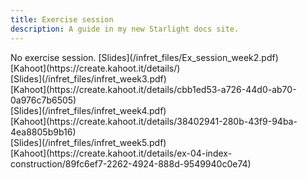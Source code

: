 ```yaml
---
title: Exercise session
description: A guide in my new Starlight docs site.
---
```




<CardGrid stagger>
    <Card title="Week 1: Introduction" icon="right-arrow">
        No exercise session.
    </Card>
    <Card title="Week 2: Boolean Retrieval" icon="right-arrow">
        [Slides](/infret_files/Ex_session_week2.pdf) 
        <br> [Kahoot](https://create.kahoot.it/details/) </br>
    </Card>
    <Card title="Week 3: Term Vocabulary" icon="right-arrow">
        [Slides](/infret_files/infret_week3.pdf)
        <br> [Kahoot](https://create.kahoot.it/details/cbb1ed53-a726-44d0-ab70-0a976c7b6505) </br>
    </Card>
    <Card title="Week 4: Tolerant Retrieval" icon="right-arrow">
        [Slides](/infret_files/infret_week4.pdf)
        <br> [Kahoot](https://create.kahoot.it/details/38402941-280b-43f9-94ba-4ea8805b9b16) </br>
    </Card>
    <Card title="Week 5: Index Construction" icon="right-arrow">
    [Slides](/infret_files/infret_week5.pdf)
    <br> [Kahoot](https://create.kahoot.it/details/ex-04-index-construction/89fc6ef7-2262-4924-888d-9549940c0e74) </br>
    </Card>
    
</CardGrid>